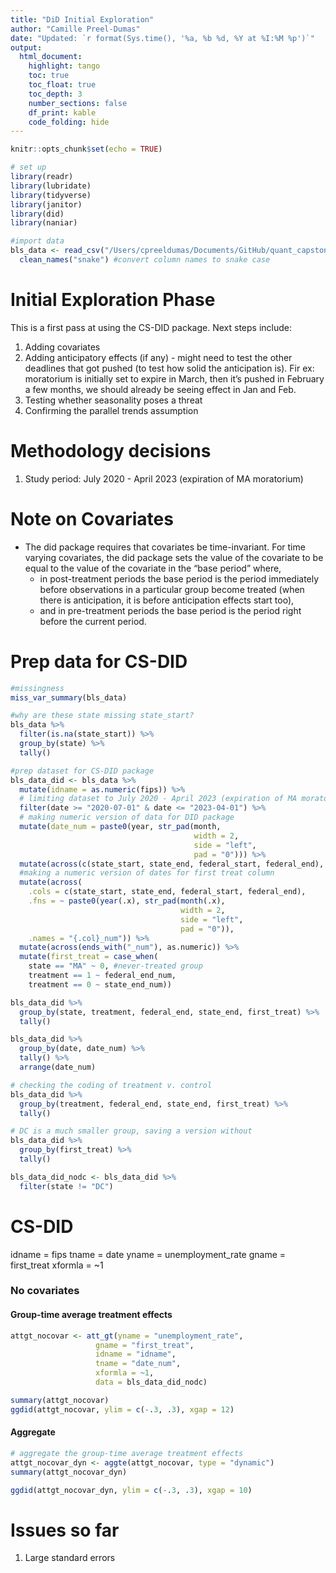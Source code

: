 ```yaml
---
title: "DiD Initial Exploration"
author: "Camille Preel-Dumas"
date: "Updated: `r format(Sys.time(), '%a, %b %d, %Y at %I:%M %p')`"
output: 
  html_document:
    highlight: tango
    toc: true
    toc_float: true
    toc_depth: 3
    number_sections: false
    df_print: kable
    code_folding: hide
---
```


```r
knitr::opts_chunk$set(echo = TRUE)

# set up
library(readr)
library(lubridate)
library(tidyverse)
library(janitor)
library(did)
library(naniar)

#import data
bls_data <- read_csv("/Users/cpreeldumas/Documents/GitHub/quant_capstone/data_clean/BLS_county_employment_clean.csv") %>% 
  clean_names("snake") #convert column names to snake case
```

# Initial Exploration Phase

This is a first pass at using the CS-DID package. Next steps include:

1. Adding covariates
2. Adding anticipatory effects (if any) - might need to test the other deadlines that got pushed (to test how solid the anticipation is). Fir ex: moratorium is initially set to expire in March, then it's pushed in February a few months, we should already be seeing effect in Jan and Feb.
3. Testing whether seasonality poses a threat
4. Confirming the parallel trends assumption

# Methodology decisions

1. Study period: July 2020 - April 2023 (expiration of MA moratorium)

# Note on Covariates

* The did package requires that covariates be time-invariant. For time varying covariates, the did package sets the value of the covariate to be equal to the value of the covariate in the “base period” where, 
  * in post-treatment periods the base period is the period immediately before observations in a particular group become treated (when there is anticipation, it is before anticipation effects start too), 
  * and in pre-treatment periods the base period is the period right before the current period. 

# Prep data for CS-DID
```r
#missingness
miss_var_summary(bls_data)

#why are these state missing state_start? 
bls_data %>% 
  filter(is.na(state_start)) %>% 
  group_by(state) %>% 
  tally()

#prep dataset for CS-DID package
bls_data_did <- bls_data %>% 
  mutate(idname = as.numeric(fips)) %>% 
  # limiting dataset to July 2020 - April 2023 (expiration of MA moratorium)
  filter(date >= "2020-07-01" & date <= "2023-04-01") %>% 
  # making numeric version of data for DID package
  mutate(date_num = paste0(year, str_pad(month,
                                         width = 2,
                                         side = "left",
                                         pad = "0"))) %>% 
  mutate(across(c(state_start, state_end, federal_start, federal_end), mdy)) %>% 
  #making a numeric version of dates for first treat column
  mutate(across(
    .cols = c(state_start, state_end, federal_start, federal_end), 
    .fns = ~ paste0(year(.x), str_pad(month(.x),
                                      width = 2,
                                      side = "left",
                                      pad = "0")),
    .names = "{.col}_num")) %>% 
  mutate(across(ends_with("_num"), as.numeric)) %>% 
  mutate(first_treat = case_when(
    state == "MA" ~ 0, #never-treated group
    treatment == 1 ~ federal_end_num,
    treatment == 0 ~ state_end_num)) 

bls_data_did %>% 
  group_by(state, treatment, federal_end, state_end, first_treat) %>% 
  tally()

bls_data_did %>% 
  group_by(date, date_num) %>% 
  tally() %>% 
  arrange(date_num)

# checking the coding of treatment v. control
bls_data_did %>% 
  group_by(treatment, federal_end, state_end, first_treat) %>% 
  tally()

# DC is a much smaller group, saving a version without
bls_data_did %>% 
  group_by(first_treat) %>% 
  tally()

bls_data_did_nodc <- bls_data_did %>% 
  filter(state != "DC")
```

# CS-DID

idname = fips
tname = date
yname = unemployment_rate
gname = first_treat
xformla = ~1 

### No covariates

#### Group-time average treatment effects
```r
attgt_nocovar <- att_gt(yname = "unemployment_rate",
                   gname = "first_treat",
                   idname = "idname",
                   tname = "date_num",
                   xformla = ~1,
                   data = bls_data_did_nodc)

summary(attgt_nocovar)
ggdid(attgt_nocovar, ylim = c(-.3, .3), xgap = 12)
```

#### Aggregate 
```r
# aggregate the group-time average treatment effects
attgt_nocovar_dyn <- aggte(attgt_nocovar, type = "dynamic")
summary(attgt_nocovar_dyn)

ggdid(attgt_nocovar_dyn, ylim = c(-.3, .3), xgap = 10)
```
# Issues so far

1. Large standard errors
